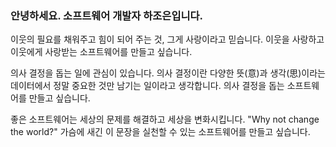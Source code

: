 ### 안녕하세요. 소프트웨어 개발자 하조은입니다.

이웃의 필요를 채워주고 힘이 되어 주는 것, 그게 사랑이라고 믿습니다. 이웃을 사랑하고 이웃에게 사랑받는 소프트웨어를 만들고 싶습니다.

의사 결정을 돕는 일에 관심이 있습니다. 의사 결정이란 다양한 뜻(意)과 생각(思)이라는 데이터에서 정말 중요한 것만 남기는 일이라고 생각합니다. 의사 결정을 돕는 소프트웨어를 만들고 싶습니다.

좋은 소프트웨어는 세상의 문제를 해결하고 세상을 변화시킵니다. "Why not change the world?" 가슴에 새긴 이 문장을 실천할 수 있는 소프트웨어를 만들고 싶습니다.
